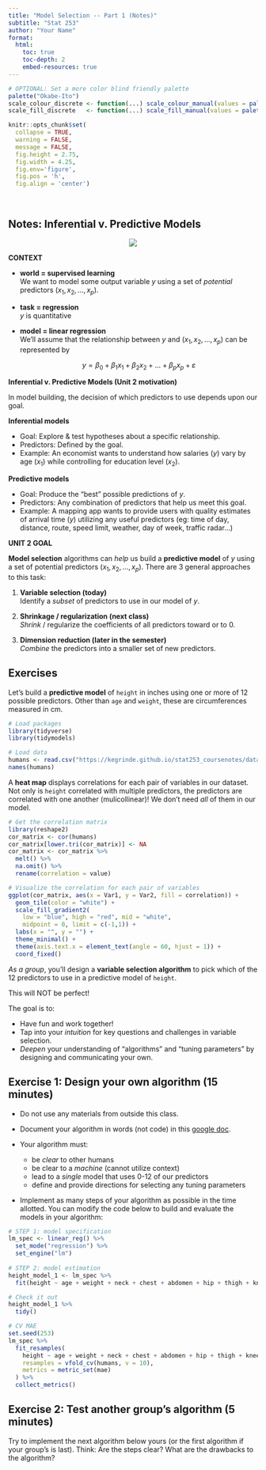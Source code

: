 ```yaml
---
title: "Model Selection -- Part 1 (Notes)"
subtitle: "Stat 253"
author: "Your Name"
format:
  html:
    toc: true
    toc-depth: 2
    embed-resources: true
---
```


```r
# OPTIONAL: Set a more color blind friendly palette 
palette("Okabe-Ito")
scale_colour_discrete <- function(...) scale_colour_manual(values = palette())
scale_fill_discrete   <- function(...) scale_fill_manual(values = palette())

knitr::opts_chunk$set(
  collapse = TRUE, 
  warning = FALSE,
  message = FALSE,
  fig.height = 2.75, 
  fig.width = 4.25,
  fig.env='figure',
  fig.pos = 'h',
  fig.align = 'center')
```


\



## Notes: Inferential v. Predictive Models



<center>
<img src="https://kegrinde.github.io/stat253_coursenotes/images/MLDiagram2.jpg"/>
</center>


**CONTEXT**

- **world = supervised learning**       
    We want to model some output variable $y$ using a set of *potential* predictors ($x_1, x_2, ..., x_p$).

- **task = regression**       
    $y$ is quantitative

- **model = linear regression**       
    We'll assume that the relationship between $y$ and ($x_1, x_2, ..., x_p$) can be represented by
    
    $$y = \beta_0 + \beta_1 x_1 + \beta_2 x_2 + ... + \beta_p x_p + \varepsilon$$




**Inferential v. Predictive Models (Unit 2 motivation)**

In model building, the decision of which predictors to use depends upon our goal. 

**Inferential models**        

- Goal: Explore & test hypotheses about a specific relationship.
- Predictors: Defined by the goal.
- Example: An economist wants to understand how salaries ($y$) vary by age ($x_1$) while controlling for education level ($x_2$).


**Predictive models**

- Goal: Produce the "best" possible predictions of $y$.
- Predictors: Any combination of predictors that help us meet this goal.
- Example: A mapping app wants to provide users with quality estimates of arrival time ($y$) utilizing any useful predictors (eg: time of day, distance, route, speed limit, weather, day of week, traffic radar...)





**UNIT 2 GOAL**        

**Model selection** algorithms can *help* us build a **predictive model** of $y$ using a set of potential predictors ($x_1, x_2, ..., x_p$).
There are 3 general approaches to this task:   

1. **Variable selection (today)**    
    Identify a *subset* of predictors to use in our model of $y$.

2. **Shrinkage / regularization (next class)**    
    *Shrink* / regularize the coefficients of all predictors toward or to 0.

3. **Dimension reduction (later in the semester)**    
    *Combine* the predictors into a smaller set of new predictors.








## Exercises {-}

Let's build a **predictive model** of `height` in inches using one or more of 12 possible predictors. Other than `age` and `weight`, these are circumferences measured in cm.

```r
# Load packages
library(tidyverse)
library(tidymodels)

# Load data
humans <- read.csv("https://kegrinde.github.io/stat253_coursenotes/data/bodyfat1.csv")
names(humans)
```






A **heat map** displays correlations for each pair of variables in our dataset. Not only is `height` correlated with multiple predictors, the predictors are correlated with one another (mulicollinear)! We don't need *all* of them in our model.


```r
# Get the correlation matrix
library(reshape2)
cor_matrix <- cor(humans)
cor_matrix[lower.tri(cor_matrix)] <- NA
cor_matrix <- cor_matrix %>% 
  melt() %>% 
  na.omit() %>% 
  rename(correlation = value)

# Visualize the correlation for each pair of variables
ggplot(cor_matrix, aes(x = Var1, y = Var2, fill = correlation)) +
  geom_tile(color = "white") +
  scale_fill_gradient2(
    low = "blue", high = "red", mid = "white", 
    midpoint = 0, limit = c(-1,1)) +
  labs(x = "", y = "") +
  theme_minimal() + 
  theme(axis.text.x = element_text(angle = 60, hjust = 1)) + 
  coord_fixed()
```






*As a group*, you'll design a **variable selection algorithm** to pick which of the 12 predictors to use in a predictive model of `height`. 

This will NOT be perfect!

The goal is to:

- Have fun and work together!
- Tap into your *intuition* for key questions and challenges in variable selection.
- *Deepen* your understanding of "algorithms" and "tuning parameters" by designing and communicating your own.


## Exercise 1: Design your own algorithm (15 minutes)

- Do not use any materials from outside this class.

- Document your algorithm in words (not code) in this [google doc](https://docs.google.com/document/d/1OD1Xv6SFp9pgxSDEB_PKuOzy83xEaFvJZHhLaYf2Nqc/edit?usp=sharing).

- Your algorithm must:
    - be *clear* to other humans
    - be clear to a *machine* (cannot utilize context)
    - lead to a *single* model that uses 0-12 of our predictors
    - define and provide directions for selecting any tuning parameters

- Implement as many steps of your algorithm as possible in the time allotted. You can modify the code below to build and evaluate the models in your algorithm:

```r
# STEP 1: model specification
lm_spec <- linear_reg() %>% 
  set_mode("regression") %>% 
  set_engine("lm")
  
# STEP 2: model estimation
height_model_1 <- lm_spec %>% 
  fit(height ~ age + weight + neck + chest + abdomen + hip + thigh + knee + ankle + biceps + forearm + wrist, data = humans)

# Check it out
height_model_1 %>% 
  tidy()

# CV MAE
set.seed(253)
lm_spec %>% 
  fit_resamples(
    height ~ age + weight + neck + chest + abdomen + hip + thigh + knee + ankle + biceps + forearm + wrist,
    resamples = vfold_cv(humans, v = 10), 
    metrics = metric_set(mae)
  ) %>% 
  collect_metrics()
```
    


## Exercise 2: Test another group's algorithm (5 minutes)

Try to implement the next algorithm below yours (or the first algorithm if your group's is last). Think: Are the steps clear? What are the drawbacks to the algorithm?

```r

```


